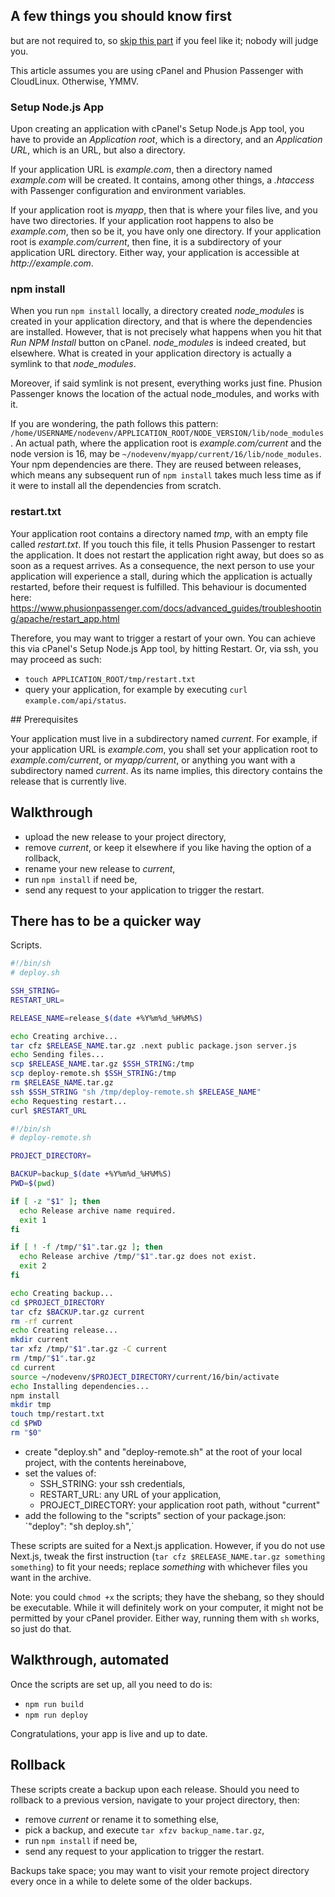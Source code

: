 
<ArticleLayout slug='newrelease-cpanel'>

## A few things you should know first

but are not required to, so [skip this part](#prerequisites) if you feel like it; nobody will judge you.

This article assumes you are using cPanel and Phusion Passenger with CloudLinux. Otherwise, YMMV.

### Setup Node.js App

Upon creating an application with cPanel's Setup Node.js App tool, you have to provide an _Application root_, which is a directory, and an _Application URL_, which is an URL, but also a directory. 

If your application URL is _example.com_, then a directory named _example.com_ will be created. It contains, among other things, a _.htaccess_ with Passenger configuration and environment variables.

If your application root is _myapp_, then that is where your files live, and you have two directories. If your application root happens to also be _example.com_, then so be it, you have only one directory. If your application root is _example.com/current_, then fine, it is a subdirectory of your application URL directory. Either way, your application is accessible at _http://example.com_.

### npm install

When you run `npm install` locally, a directory created _node_modules_ is created in your application directory, and that is where the dependencies are installed. However, that is not precisely what happens when you hit that _Run NPM Install_ button on cPanel. _node_modules_ is indeed created, but elsewhere. What is created in your application directory is actually a symlink to that _node_modules_.

Moreover, if said symlink is not present, everything works just fine. Phusion Passenger knows the location of the actual node_modules, and works with it.

If you are wondering, the path follows this pattern: `/home/USERNAME/nodevenv/APPLICATION_ROOT/NODE_VERSION/lib/node_modules`. An actual path, where the application root is _example.com/current_ and the node version is 16, may be `~/nodevenv/myapp/current/16/lib/node_modules`. Your npm dependencies are there. They are reused between releases, which means any subsequent run of `npm install` takes much less time as if it were to install all the dependencies from scratch.

### restart.txt

Your application root contains a directory named _tmp_, with an empty file called _restart.txt_. If you touch this file, it tells Phusion Passenger to restart the application. It does not restart the application right away, but does so as soon as a request arrives. As a consequence, the next person to use your application will experience a stall, during which the application is actually restarted, before their request is fulfilled. This behaviour is documented here: https://www.phusionpassenger.com/docs/advanced_guides/troubleshooting/apache/restart_app.html

Therefore, you may want to trigger a restart of your own. You can achieve this via cPanel's Setup Node.js App tool, by hitting Restart. Or, via ssh, you may proceed as such:
- `touch APPLICATION_ROOT/tmp/restart.txt`
- query your application, for example by executing `curl example.com/api/status`.

<span id='prerequisites'/>
## Prerequisites

Your application must live in a subdirectory named _current_. For example, if your application URL is _example.com_, you shall set your application root to _example.com/current_, or _myapp/current_, or anything you want with a subdirectory named _current_. As its name implies, this directory contains the release that is currently live.

## Walkthrough

- upload the new release to your project directory,
- remove _current_, or keep it elsewhere if you like having the option of a rollback,
- rename your new release to _current_,
- run `npm install` if need be,
- send any request to your application to trigger the restart.

## There has to be a quicker way

Scripts.

```sh
#!/bin/sh
# deploy.sh

SSH_STRING=
RESTART_URL=

RELEASE_NAME=release_$(date +%Y%m%d_%H%M%S)

echo Creating archive...
tar cfz $RELEASE_NAME.tar.gz .next public package.json server.js
echo Sending files...
scp $RELEASE_NAME.tar.gz $SSH_STRING:/tmp
scp deploy-remote.sh $SSH_STRING:/tmp
rm $RELEASE_NAME.tar.gz
ssh $SSH_STRING "sh /tmp/deploy-remote.sh $RELEASE_NAME"
echo Requesting restart...
curl $RESTART_URL
```



```sh
#!/bin/sh
# deploy-remote.sh

PROJECT_DIRECTORY=

BACKUP=backup_$(date +%Y%m%d_%H%M%S)
PWD=$(pwd)

if [ -z "$1" ]; then
  echo Release archive name required.
  exit 1
fi

if [ ! -f /tmp/"$1".tar.gz ]; then
  echo Release archive /tmp/"$1".tar.gz does not exist.
  exit 2
fi

echo Creating backup...
cd $PROJECT_DIRECTORY
tar cfz $BACKUP.tar.gz current
rm -rf current
echo Creating release...
mkdir current
tar xfz /tmp/"$1".tar.gz -C current
rm /tmp/"$1".tar.gz
cd current
source ~/nodevenv/$PROJECT_DIRECTORY/current/16/bin/activate
echo Installing dependencies...
npm install
mkdir tmp
touch tmp/restart.txt
cd $PWD
rm "$0"
```

<ul>
  <li>create "deploy.sh" and "deploy-remote.sh" at the root of your local project, with the contents hereinabove,</li>
  <li>set the values of: <ul>
    <li>SSH_STRING: your ssh credentials,</li>
    <li>RESTART_URL: any URL of your application,</li>
    <li>PROJECT_DIRECTORY: your application root path, without "current"</li></ul></li>
<li>add the following to the "scripts" section of your package.json: `"deploy": "sh deploy.sh",`</li>
</ul>

These scripts are suited for a Next.js application. However, if you do not use Next.js, tweak the first instruction (`tar cfz $RELEASE_NAME.tar.gz something something`) to fit your needs; replace _something_ with whichever files you want in the archive.

Note: you could `chmod +x` the scripts; they have the shebang, so they should be executable. While it will definitely work on your computer, it might not be permitted by your cPanel provider. Either way, running them with `sh` works, so just do that.


## Walkthrough, automated

Once the scripts are set up, all you need to do is:

- `npm run build`
- `npm run deploy`

Congratulations, your app is live and up to date.


## Rollback

These scripts create a backup upon each release. Should you need to rollback to a previous version, navigate to your project directory, then:
- remove _current_ or rename it to something else,
- pick a backup, and execute `tar xfzv backup_name.tar.gz`,
- run `npm install` if need be,
- send any request to your application to trigger the restart.

Backups take space; you may want to visit your remote project directory every once in a while to delete some of the older backups.

</ArticleLayout>
